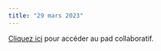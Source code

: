 ```yaml
---
title: "29 mars 2023"
---
```



::: {.callout-note}

[Cliquez ici](https://demo.hedgedoc.org/YS_xvMtUTPOb85Qh1PSbIw#) pour accéder au pad collaboratif.

:::
